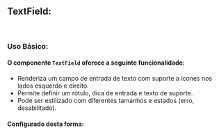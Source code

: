 

<Meta of={TextFieldStories} />

## TextField:

<br />

### Uso Básico:

#### O componente `TextField` oferece a seguinte funcionalidade:
- Renderiza um campo de entrada de texto com suporte a ícones nos lados esquerdo e direito.
- Permite definir um rótulo, dica de entrada e texto de suporte.
- Pode ser estilizado com diferentes tamanhos e estados (erro, desabilitado).


<Canvas />

<Controls/>

#### Configurado desta forma:

 ```javascript
 input: {
          carret: colors.gray["200"],
          focus: colors.gray["300"],
        },
```


